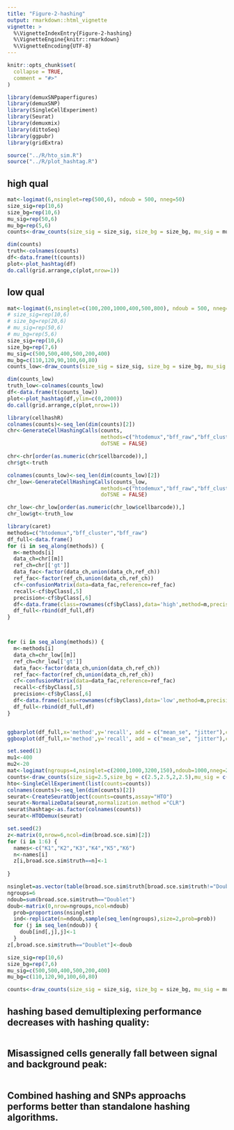```yaml
---
title: "Figure-2-hashing"
output: rmarkdown::html_vignette
vignette: >
  %\VignetteIndexEntry{Figure-2-hashing}
  %\VignetteEngine{knitr::rmarkdown}
  %\VignetteEncoding{UTF-8}
---
```


```r
knitr::opts_chunk$set(
  collapse = TRUE,
  comment = "#>"
)
```

```r
library(demuxSNPpaperfigures)
library(demuxSNP)
library(SingleCellExperiment)
library(Seurat)
library(demuxmix)
library(dittoSeq)
library(ggpubr)
library(gridExtra)

```

````r

source("../R/hto_sim.R")
source("../R/plot_hashtag.R")
````

## high qual 

````r

mat<-logimat(6,nsinglet=rep(500,6), ndoub = 500, nneg=50)
size_sig=rep(10,6)
size_bg=rep(10,6)
mu_sig=rep(50,6)
mu_bg=rep(5,6)
counts<-draw_counts(size_sig = size_sig, size_bg = size_bg, mu_sig = mu_sig, mu_bg = mu_bg, mat = mat, seed = 1)

dim(counts)
truth<-colnames(counts)
df<-data.frame(t(counts))
plot<-plot_hashtag(df)
do.call(grid.arrange,c(plot,nrow=1))
````

## low qual

````r

mat<-logimat(6,nsinglet=c(100,200,1000,400,500,800), ndoub = 500, nneg=50)
# size_sig=rep(10,6)
# size_bg=rep(20,6)
# mu_sig=rep(50,6)
# mu_bg=rep(5,6)
size_sig=rep(10,6)
size_bg=rep(7,6)
mu_sig=c(500,500,400,500,200,400)
mu_bg=c(110,120,90,100,60,80)
counts_low<-draw_counts(size_sig = size_sig, size_bg = size_bg, mu_sig = mu_sig, mu_bg = mu_bg, mat = mat, seed = 1)

dim(counts_low)
truth_low<-colnames(counts_low)
df<-data.frame(t(counts_low))
plot<-plot_hashtag(df,ylim=c(0,2000))
do.call(grid.arrange,c(plot,nrow=1))
````

````r

library(cellhashR)
colnames(counts)<-seq_len(dim(counts)[2])
chr<-GenerateCellHashingCalls(counts,
                              methods=c("htodemux","bff_raw","bff_cluster","dropletutils","multiseq"),
                              doTSNE = FALSE)

chr<-chr[order(as.numeric(chr$cellbarcode)),]
chr$gt<-truth

colnames(counts_low)<-seq_len(dim(counts_low)[2])
chr_low<-GenerateCellHashingCalls(counts_low,
                              methods=c("htodemux","bff_raw","bff_cluster","dropletutils","multiseq"),
                              doTSNE = FALSE)

chr_low<-chr_low[order(as.numeric(chr_low$cellbarcode)),]
chr_low$gt<-truth_low

library(caret)
methods=c("htodemux","bff_cluster","bff_raw")
df_full<-data.frame()
for (i in seq_along(methods)) {
  m<-methods[i]
  data_ch=chr[[m]]
  ref_ch=chr[['gt']]
  data_fac<-factor(data_ch,union(data_ch,ref_ch))
  ref_fac<-factor(ref_ch,union(data_ch,ref_ch))
  cf<-confusionMatrix(data=data_fac,reference=ref_fac)
  recall<-cf$byClass[,5]
  precision<-cf$byClass[,6]
  df<-data.frame(class=rownames(cf$byClass),data='high',method=m,precision=precision,recall=recall)
  df_full<-rbind(df_full,df)
}



for (i in seq_along(methods)) {
  m<-methods[i]
  data_ch=chr_low[[m]]
  ref_ch=chr_low[['gt']]
  data_fac<-factor(data_ch,union(data_ch,ref_ch))
  ref_fac<-factor(ref_ch,union(data_ch,ref_ch))
  cf<-confusionMatrix(data=data_fac,reference=ref_fac)
  recall<-cf$byClass[,5]
  precision<-cf$byClass[,6]
  df<-data.frame(class=rownames(cf$byClass),data='low',method=m,precision=precision,recall=recall)
  df_full<-rbind(df_full,df)
}


ggbarplot(df_full,x='method',y='recall', add = c("mean_se", "jitter"),color="data",position=position_dodge())
ggboxplot(df_full,x='method',y='recall', add = c("mean_se", "jitter"),color="data", label='class',label.select = list(top.down = 1))
````

````r

set.seed(1)
mu1<-400
mu2<-20
mat<-logimat(ngroups=4,nsinglet=c(2000,1000,3200,150),ndoub=1000,nneg=200)
counts<-draw_counts(size_sig=2.5,size_bg = c(2.5,2.5,2,2.5),mu_sig = c(mu1*1.2,mu1*0.9,mu1*0.7,mu1*0.9),mu_bg = c(mu2,mu2,mu2,mu2),mat=mat,seed=1)
hto<-SingleCellExperiment(list(counts=counts))
colnames(counts)<-seq_len(dim(counts)[2])
seurat<-CreateSeuratObject(counts=counts,assay="HTO")
seurat<-NormalizeData(seurat,normalization.method ="CLR")
seurat$hashtag<-as.factor(colnames(counts))
seurat<-HTODemux(seurat)

````

````r

set.seed(2)
z<-matrix(0,nrow=6,ncol=dim(broad.sce.sim)[2])
for (i in 1:6) {
  names<-c("K1","K2","K3","K4","K5","K6")
  n<-names[i]
  z[i,broad.sce.sim$truth==n]<-1
  
}

nsinglet=as.vector(table(broad.sce.sim$truth[broad.sce.sim$truth!="Doublet"]))[1:6]
ngroups=6
ndoub=sum(broad.sce.sim$truth=="Doublet")
doub<-matrix(0,nrow=ngroups,ncol=ndoub)
  prob=proportions(nsinglet)
  ind<-replicate(n=ndoub,sample(seq_len(ngroups),size=2,prob=prob))
  for (j in seq_len(ndoub)) {
    doub[ind[,j],j]<-1
  }
z[,broad.sce.sim$truth=="Doublet"]<-doub

size_sig=rep(10,6)
size_bg=rep(7,6)
mu_sig=c(500,500,400,500,200,400)
mu_bg=c(110,120,90,100,60,80)

counts<-draw_counts(size_sig = size_sig, size_bg = size_bg, mu_sig = mu_sig, mu_bg = mu_bg, mat = z)

````


## hashing based demultiplexing performance decreases with hashing quality:

````r



````


## Misassigned cells generally fall between signal and background peak:

````r


````



## Combined hashing and SNPs approachs performs better than standalone hashing algorithms.


````r



````
